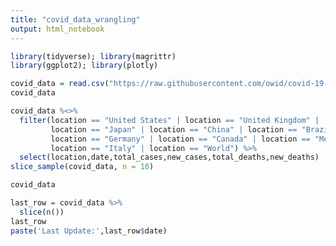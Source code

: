 ```yaml
---
title: "covid_data_wrangling"
output: html_notebook
---
```

```r
library(tidyverse); library(magrittr)
library(ggplot2); library(plotly)
```


```r
covid_data = read.csv("https://raw.githubusercontent.com/owid/covid-19-data/master/public/data/owid-covid-data.csv")
covid_data
```
```r
covid_data %<>%
  filter(location == "United States" | location == "United Kingdom" |  location == "India" |
         location == "Japan" | location == "China" | location == "Brazil" |
         location == "Germany" | location == "Canada" | location == "Mexico" |
         location == "Italy" | location == "World") %>%
  select(location,date,total_cases,new_cases,total_deaths,new_deaths)
slice_sample(covid_data, n = 10)
```

```r
covid_data
```
```r
last_row = covid_data %>% 
  slice(n())
last_row
paste('Last Update:',last_row$date) 
```

